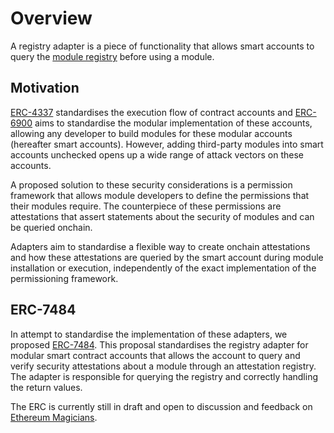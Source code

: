 # Overview

A registry adapter is a piece of functionality that allows smart accounts to query the [module registry](/registry) before using a module.

## Motivation

[ERC-4337](https://eips.ethereum.org/EIPS/eip-4337) standardises the execution flow of contract accounts and [ERC-6900](https://eips.ethereum.org/EIPS/eip-6900) aims to standardise the modular implementation of these accounts, allowing any developer to build modules for these modular accounts (hereafter smart accounts). However, adding third-party modules into smart accounts unchecked opens up a wide range of attack vectors on these accounts.

A proposed solution to these security considerations is a permission framework that allows module developers to define the permissions that their modules require. The counterpiece of these permissions are attestations that assert statements about the security of modules and can be queried onchain.

Adapters aim to standardise a flexible way to create onchain attestations and how these attestations are queried by the smart account during module installation or execution, independently of the exact implementation of the permissioning framework.

## ERC-7484

In attempt to standardise the implementation of these adapters, we proposed [ERC-7484](https://github.com/ethereum/EIPs/pull/7484). This proposal standardises the registry adapter for modular smart contract accounts that allows the account to query and verify security attestations about a module through an attestation registry. The adapter is responsible for querying the registry and correctly handling the return values.

The ERC is currently still in draft and open to discussion and feedback on [Ethereum Magicians](https://ethereum-magicians.org/t/erc-7484-registry-adapters-for-smart-accounts/15434).
